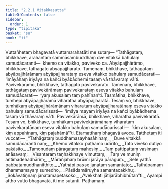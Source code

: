 ```yaml
---
title: "2.2.1 Vitakkasutta"
tableOfContents: false
sidebar:
  order: 1
type: "tipitaka"
basket: "su"
book: "it"
---
```



<DynamicBreadcrumb />

<Division number="38" book="it">

<Paragraph number="235" book="it">
Vuttañhetaṃ bhagavatā vuttamarahatāti me sutaṃ—
</Paragraph>

<Paragraph number="236" book="it">
“Tathāgataṃ, bhikkhave, arahantaṃ sammāsambuddhaṃ dve vitakkā bahulaṃ samudācaranti—  khemo ca vitakko, paviveko ca. Abyāpajjhārāmo, bhikkhave, tathāgato abyāpajjharato. Tamenaṃ, bhikkhave, tathāgataṃ abyāpajjhārāmaṃ abyāpajjharataṃ eseva vitakko bahulaṃ samudācarati—  ‘imāyāhaṃ iriyāya na kañci byābādhemi tasaṃ vā thāvaraṃ vā’ti.
</Paragraph>

<Paragraph number="237" book="it">
Pavivekārāmo, bhikkhave, tathāgato pavivekarato. Tamenaṃ, bhikkhave, tathāgataṃ pavivekārāmaṃ pavivekarataṃ eseva vitakko bahulaṃ samudācarati—  ‘yaṃ akusalaṃ taṃ pahīnan’ti.
</Paragraph>

<Paragraph number="238" book="it">
Tasmātiha, bhikkhave, tumhepi abyāpajjhārāmā viharatha abyāpajjharatā. Tesaṃ vo, bhikkhave, tumhākaṃ abyāpajjhārāmānaṃ viharataṃ abyāpajjharatānaṃ eseva vitakko bahulaṃ samudācarissati—  ‘imāya mayaṃ iriyāya na kañci byābādhema tasaṃ vā thāvaraṃ vā’ti.
</Paragraph>

<Paragraph number="239" book="it">
Pavivekārāmā, bhikkhave, viharatha pavivekaratā. Tesaṃ vo, bhikkhave, tumhākaṃ pavivekārāmānaṃ viharataṃ pavivekaratānaṃ eseva vitakko bahulaṃ samudācarissati—  ‘kiṃ akusalaṃ, kiṃ appahīnaṃ, kiṃ pajahāmā’”ti. Etamatthaṃ bhagavā avoca. Tatthetaṃ iti vuccati—
</Paragraph>

<Paragraph number="240" type="verses" book="it">
_“Tathāgataṃ buddhamasayhasāhinaṃ,_  
_Duve vitakkā samudācaranti naṃ;_  
_Khemo vitakko paṭhamo udīrito,_  
_Tato viveko dutiyo pakāsito._  

</Paragraph>

<Paragraph number="241" type="verses" book="it">
_Tamonudaṃ pāragataṃ mahesiṃ,_  
_Taṃ pattipattaṃ vasimaṃ anāsavaṃ;_  
_Visantaraṃ taṇhakkhaye vimuttaṃ,_  
_Taṃ ve muniṃ antimadehadhāriṃ;_  
_Mārañjahaṃ brūmi jarāya pāraguṃ._  

</Paragraph>

<Paragraph number="242" type="verses" book="it">
_Sele yathā pabbatamuddhaniṭṭhito,_  
_Yathāpi passe janataṃ samantato;_  
_Tathūpamaṃ dhammamayaṃ sumedho,_  
_Pāsādamāruyha samantacakkhu;_  
_Sokāvatiṇṇaṃ janatamapetasoko,_  
_Avekkhati jātijarābhibhūtan”ti._  

</Paragraph>

<Paragraph number="243" book="it">
Ayampi attho vutto bhagavatā, iti me sutanti.

</Paragraph>
</Division>

<Paragraph number="244" type="center" book="it">
Paṭhamaṃ.
</Paragraph>